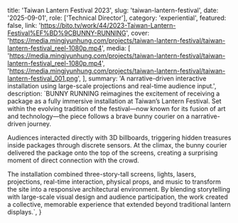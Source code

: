   title: 'Taiwan Lantern Festival 2023',
  slug: 'taiwan-lantern-festival',
  date: '2025-09-01',
  role: ['Technical Director'],
  category: 'experiential',
  featured: false,
  link: 'https://bito.tv/work/44/2023-Taiwan-Lantern-Festival%EF%BD%9CBUNNY-RUNNING',
  cover:
    'https://media.mingjyunhung.com/projects/taiwan-lantern-festival/taiwan-lantern-festival_reel-1080p.mp4',
  media: [
    'https://media.mingjyunhung.com/projects/taiwan-lantern-festival/taiwan-lantern-festival_reel-1080p.mp4',
    'https://media.mingjyunhung.com/projects/taiwan-lantern-festival/taiwan-lantern-festival_001.png',
  ],
  summary:
    'A narrative-driven interactive installation using large-scale projections and real-time audience input.',
  description: `BUNNY RUNNING reimagines the excitement of receiving a package as a fully immersive installation at Taiwan’s Lantern Festival. Set within the evolving tradition of the festival—now known for its fusion of art and technology—the piece follows a brave bunny courier on a narrative-driven journey.
  
  Audiences interacted directly with 3D billboards, triggering hidden treasures inside packages through discrete sensors. At the climax, the bunny courier delivered the package onto the top of the screens, creating a surprising moment of direct connection with the crowd.
  
  The installation combined three-story-tall screens, lights, lasers, projections, real-time interaction, physical props, and music to transform the site into a responsive architectural environment. By blending storytelling with large-scale visual design and audience participation, the work created a collective, memorable experience that extended beyond traditional lantern displays.`,
}
